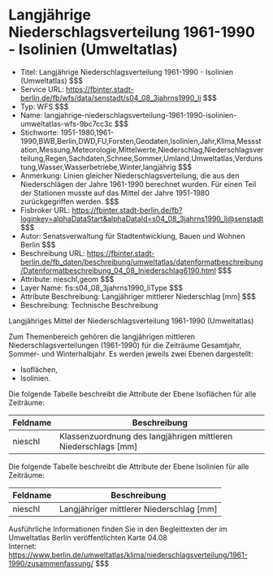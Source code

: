 # Langjährige Niederschlagsverteilung 1961-1990 - Isolinien (Umweltatlas)
- Titel: Langjährige Niederschlagsverteilung 1961-1990 - Isolinien (Umweltatlas) $$$
- Service URL: https://fbinter.stadt-berlin.de/fb/wfs/data/senstadt/s04_08_3jahrns1990_li $$$
- Typ: WFS $$$
- Name: langjahrige-niederschlagsverteilung-1961-1990-isolinien-umweltatlas-wfs-9bc7cc3c $$$
- Stichworte: 1951-1980,1961-1990,BWB,Berlin,DWD,FU,Forsten,Geodaten,Isolinien,Jahr,Klima,Messstation,Messung,Meteorologie,Mittelwerte,Niederschlag,Niederschlagsverteilung,Regen,Sachdaten,Schnee,Sommer,Umland,Umweltatlas,Verdunstung,Wasser,Wasserbetriebe,Winter,langjährig $$$
- Anmerkung: Linien gleicher Niederschlagsverteilung, die aus den Niederschlägen der Jahre 1961-1990 berechnet wurden. Für einen Teil der Stationen musste auf das Mittel der Jahre 1951-1980 zurückgegriffen werden. $$$
- Fisbroker URL: https://fbinter.stadt-berlin.de/fb?loginkey=alphaDataStart&alphaDataId=s04_08_3jahrns1990_li@senstadt $$$
- Autor: Senatsverwaltung für Stadtentwicklung, Bauen und Wohnen Berlin $$$
- Beschreibung URL: https://fbinter.stadt-berlin.de/fb_daten/beschreibung/umweltatlas/datenformatbeschreibung/Datenformatbeschreibung_04_08_lniederschlag6190.html $$$
- Attribute: nieschl,geom $$$
- Layer Name: fis:s04_08_3jahrns1990_liType $$$
- Attribute Beschreibung: Langjähriger mittlerer Niederschlag [mm] $$$
- Beschreibung: Technische Beschreibung 

Langjähriges Mittel der Niederschlagsverteilung 1961-1990 (Umweltatlas)

Zum Themenbereich gehören die langjährigen mittleren Niederschlagsverteilungen (1961-1990) für die Zeiträume Gesamtjahr, Sommer- und Winterhalbjahr. Es werden jeweils zwei Ebenen dargestellt:

* Isoflächen,
* Isolinien.

Die folgende Tabelle beschreibt die Attribute der Ebene Isoflächen für alle Zeiträume:

| **Feldname** | **Beschreibung**                                                 |
| ------------ | ---------------------------------------------------------------- |
| nieschl      | Klassenzuordnung des langjährigen mittleren Niederschlags \[mm\] |

Die folgende Tabelle beschreibt die Attribute der Ebene Isolinien für alle Zeiträume:

| **Feldname** | **Beschreibung**                           |
| ------------ | ------------------------------------------ |
| nieschl      | Langjähriger mittlerer Niederschlag \[mm\] |

Ausführliche Informationen finden Sie in den Begleittexten der im Umweltatlas Berlin veröffentlichten Karte 04.08  
Internet: https://www.berlin.de/umweltatlas/klima/niederschlagsverteilung/1961-1990/zusammenfassung/ $$$

